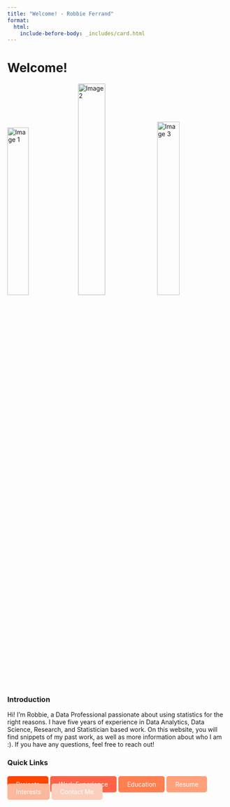 ```yaml
---
title: "Welcome! - Robbie Ferrand"
format:
  html:
    include-before-body: _includes/card.html
---
```


<div id="page-content">
<h1> Welcome! </h1>
<div class="image-row">
  <img src="images/1unedit.png" alt="Image 1" style="width:31.28755%">
  <img src="images/1.5.jpg" alt="Image 2" style="width:35.15%; filter: brightness(0.95);">
  <img src="images/2.PNG" alt="Image 3" style="width:31.81818%">
</div>

<h3> Introduction </h3>
<p> Hi! I'm Robbie, a Data Professional passionate about using statistics for the right reasons. I have five years of experience in Data Analytics, Data Science, Research, and Statistician based work. On this website, you will find snippets of my past work, as well as more information about who I am :). If you have any questions, feel free to reach out! </p>

<h3>Quick Links</h3>
<div style="display: flex; flex-wrap: wrap; gap: 10px; margin-top: 10px; align-items: flex-start;">
  <a href="projects" style="text-decoration: none; color: white; background-color: #FF4500; padding: 10px 20px; border-radius: 5px; flex: 1 1 auto; text-align: center;">Projects</a>
  <a href="work" style="text-decoration: none; color: white; background-color: #FF6347; padding: 10px 20px; border-radius: 5px; flex: 1 1 auto; text-align: center;">Work Experience</a>
  <a href="education" style="text-decoration: none; color: white; background-color: #FF7F50; padding: 10px 20px; border-radius: 5px; flex: 1 1 auto; text-align: center;">Education</a>
  <a href="resume" style="text-decoration: none; color: white; background-color: #FFA07A; padding: 10px 20px; border-radius: 5px; flex: 1 1 auto; text-align: center;">Resume</a>
  <a href="interest" style="text-decoration: none; color: white; background-color: #fab89d; padding: 10px 20px; border-radius: 5px; flex: 1 1 auto; text-align: center;">Interests</a>
  <a href="contact" style="text-decoration: none; color: white; background-color: #facfbe; padding: 10px 20px; border-radius: 5px; flex: 1 1 auto; text-align: center;">Contact Me</a>
</div>
</div>



